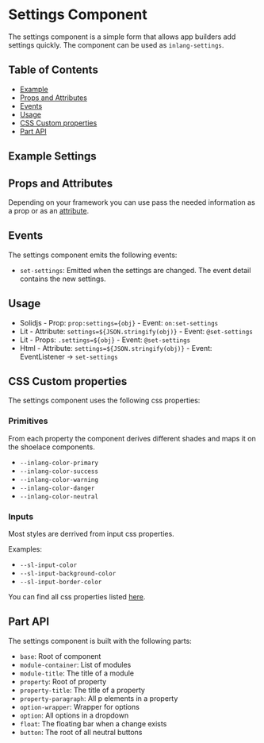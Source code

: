 
<Meta of={InlangDocLayout} />

# Settings Component

The settings component is a simple form that allows app builders add settings quickly. The component can be used as `inlang-settings`.

## Table of Contents
- [Example](#example-settings)
- [Props and Attributes](#props-and-attributes)
- [Events](#events)
- [Usage](#usage)
- [CSS Custom properties](#css-custom-properties)
- [Part API](#part-api)

## Example Settings

<Canvas>
    <Story of={InlangDocLayout.Props} />
</Canvas>

## Props and Attributes

<ArgTypes/>

Depending on your framework you can use pass the needed information as a prop or as an [attribute](https://lit.dev/docs/components/properties/#attributes).

## Events

The settings component emits the following events:

- `set-settings`: Emitted when the settings are changed. The event detail contains the new settings.

## Usage

- Solidjs - Prop: `prop:settings={obj}` - Event: `on:set-settings`
- Lit - Attribute: `settings=${JSON.stringify(obj)}` - Event: `@set-settings`
- Lit - Props: `.settings=${obj}` - Event: `@set-settings`
- Html - Attribute: `settings=${JSON.stringify(obj)}` - Event: EventListener -> `set-settings`

## CSS Custom properties

The settings component uses the following css properties:

### Primitives

From each property the component derives different shades and maps it on the shoelace components.

- `--inlang-color-primary`
- `--inlang-color-success`
- `--inlang-color-warning`
- `--inlang-color-danger`
- `--inlang-color-neutral`

### Inputs

Most styles are derrived from input css properties.

Examples:
- `--sl-input-color`
- `--sl-input-background-color`
- `--sl-input-border-color`

You can find all css properties listed [here](https://shoelace.style/tokens/more).

## Part API

The settings component is built with the following parts:

- `base`: Root of component
- `module-container`: List of modules
- `module-title`: The title of a module
- `property`: Root of property
- `property-title`: The title of a property
- `property-paragraph`: All p elements in a property
- `option-wrapper`: Wrapper for options
- `option`: All options in a dropdown
- `float`: The floating bar when a change exists
- `button`: The root of all neutral buttons
